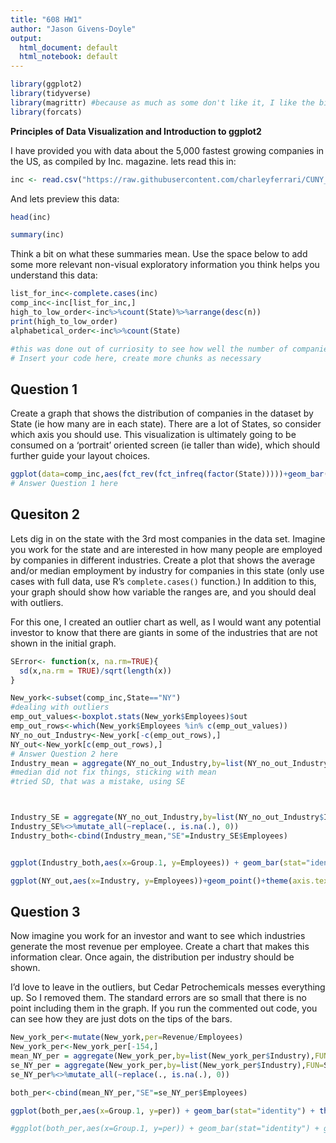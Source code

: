---
title: "608 HW1"
author: "Jason Givens-Doyle"
output:
  html_document: default
  html_notebook: default
---


```{r include=FALSE}
library(ggplot2)
library(tidyverse)
library(magrittr) #because as much as some don't like it, I like the bidirectional arrow
library(forcats)
```
**Principles of Data Visualization and Introduction to ggplot2**

I have provided you with data about the 5,000 fastest growing companies in the US, as compiled by Inc. magazine. lets read this in:

```{r}

inc <- read.csv("https://raw.githubusercontent.com/charleyferrari/CUNY_DATA_608/master/module1/Data/inc5000_data.csv", header= TRUE)

```

And lets preview this data:

```{r}

head(inc)

```
```{r}

summary(inc)

```

Think a bit on what these summaries mean. Use the space below to add some more relevant non-visual exploratory information you think helps you understand this data:

```{r}
list_for_inc<-complete.cases(inc)
comp_inc<-inc[list_for_inc,]
high_to_low_order<-inc%>%count(State)%>%arrange(desc(n))
print(high_to_low_order)
alphabetical_order<-inc%>%count(State)

#this was done out of curriosity to see how well the number of companies lines up with state populations
# Insert your code here, create more chunks as necessary

```


## Question 1

Create a graph that shows the distribution of companies in the dataset by State (ie how many are in each state). There are a lot of States, so consider which axis you should use. This visualization is ultimately going to be consumed on a 'portrait' oriented screen (ie taller than wide), which should further guide your layout choices.

```{r out.height='170%'}
ggplot(data=comp_inc,aes(fct_rev(fct_infreq(factor(State)))))+geom_bar()+coord_flip()+theme(axis.title = element_blank(),panel.background = element_blank(),panel.grid= element_line("light gray"),plot.title = element_text(hjust=.5))+labs(title="Number of Inc. Fastest Growing Companies by State")
# Answer Question 1 here

```

## Quesiton 2

Lets dig in on the state with the 3rd most companies in the data set. Imagine you work for the state and are interested in how many people are employed by companies in different industries. Create a plot that shows the average and/or median employment by industry for companies in this state (only use cases with full data, use R's `complete.cases()` function.) In addition to this, your graph should show how variable the ranges are, and you should deal with outliers.

For this one, I created an outlier chart as well, as I would want any potential investor to know that there are giants in some of the industries that are not shown in the initial graph.

```{r warning=FALSE}

SError<- function(x, na.rm=TRUE){
  sd(x,na.rm = TRUE)/sqrt(length(x))
}

New_york<-subset(comp_inc,State=="NY")
#dealing with outliers
emp_out_values<-boxplot.stats(New_york$Employees)$out
emp_out_rows<-which(New_york$Employees %in% c(emp_out_values))
NY_no_out_Industry<-New_york[-c(emp_out_rows),]
NY_out<-New_york[c(emp_out_rows),]
# Answer Question 2 here
Industry_mean = aggregate(NY_no_out_Industry,by=list(NY_no_out_Industry$Industry),FUN=mean, na.rm=TRUE)
#median did not fix things, sticking with mean
#tried SD, that was a mistake, using SE



Industry_SE = aggregate(NY_no_out_Industry,by=list(NY_no_out_Industry$Industry),FUN=SError, na.rm=TRUE)
Industry_SE%<>%mutate_all(~replace(., is.na(.), 0))
Industry_both<-cbind(Industry_mean,"SE"=Industry_SE$Employees)


ggplot(Industry_both,aes(x=Group.1, y=Employees)) + geom_bar(stat="identity") + geom_errorbar(aes(ymin=Employees-SE,ymax=Employees+SE),width=.2,position=position_dodge(.9)) + theme(axis.title = element_blank(),panel.background = element_blank(),panel.grid= element_line("light gray"))+coord_flip()+labs(title = "Average Employee Number by Industry")

ggplot(NY_out,aes(x=Industry, y=Employees))+geom_point()+theme(axis.text.x = element_text(angle = 90,vjust=1),panel.background = element_blank(),axis.line = element_line(colour = "black"),plot.title = element_text(hjust=.5))+geom_text(aes(label=ifelse(Employees>2000,as.character(Employees),"")),hjust=1,vjust=.3)+labs(title="Outlier Companies")

```


## Question 3

Now imagine you work for an investor and want to see which industries generate the most revenue per employee. Create a chart that makes this information clear. Once again, the distribution per industry should be shown.

I'd love to leave in the outliers, but Cedar Petrochemicals messes everything up.  So I removed them.  The standard errors are so small that there is no point including them in the graph.  If you run the commented out code, you can see how they are just dots on the tips of the bars.

```{r warning=FALSE}
New_york_per<-mutate(New_york,per=Revenue/Employees)
New_york_per<-New_york_per[-154,]
mean_NY_per = aggregate(New_york_per,by=list(New_york_per$Industry),FUN=mean, na.rm=TRUE)
se_NY_per = aggregate(New_york_per,by=list(New_york_per$Industry),FUN=SError, na.rm=TRUE)
se_NY_per%<>%mutate_all(~replace(., is.na(.), 0))

both_per<-cbind(mean_NY_per,"SE"=se_NY_per$Employees)

ggplot(both_per,aes(x=Group.1, y=per)) + geom_bar(stat="identity") + theme(axis.title = element_blank(),panel.background = element_blank(),panel.grid= element_line("light gray"))+coord_flip()+labs(title = "Average Income per Employee by Industry")

#ggplot(both_per,aes(x=Group.1, y=per)) + geom_bar(stat="identity") + geom_errorbar(aes(ymin=per-SE,ymax=per+SE),width=.2,position=position_dodge(.9)) + theme(axis.title = element_blank(),panel.background = element_blank(),panel.grid= element_line("light gray"))+coord_flip()+labs(title = "Average Income per Employee by Industry")
```


